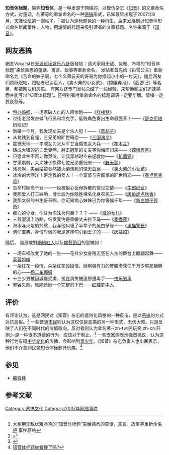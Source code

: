 {{Primarysources|time=2017-02-04T15:39:57+00:00}}
'''知音体标题'''，简称'''知音体'''，是一种发源于网络的，以模仿杂志《[[知音_(杂志)|知音]]》的文章命名方式，对童话，名著等的重新命名的一种[[恶搞|恶搞]]形式，已知最早出现于2007年8月，[[天涯虚拟社区|天涯论坛]]的一则帖子。<ref>[http://cache.tianya.cn/publicforum/content/funinfo/1/994977.shtml 大家用无敌优雅冷艳的“知音体标题”来给熟悉的童话，寓言，故事等重新命名吧] {{webarchive|url=https://web.archive.org/web/20081006182359/http://cache.tianya.cn/publicforum/Content/funinfo/1/994977.shtml |date=2008-10-06 }} 事件原帖</ref> 被认为是[[标题党|标题党]]的一种衍生{{来源请求}}。后来发展到以知音体形式命名新闻事件，人物，用煽情的标题来吸引读者的文章标题。名称来源于《[[知音_(杂志)|知音]]》。

== 网友恶搞 ==
網友Vokalist在[[天涯论坛|天涯论坛]][[娱乐八卦|娱乐八卦]]版發帖：请大家用无敌、优雅、冷艳的“知音体标题”来给熟悉的童话、寓言、故事等重新命名。 
发贴者首先给《白雪公主》重新命名为《苦命的妹子啊，七个义薄云天的哥哥为你撑起小小的一片天》，随后网友们踊跃跟帖，跟帖者已达百人，《卖火柴的小女孩》、《嫦娥奔月》、《西游记》等名著，都被网友们恶搞。 
有网友还专门发帖总结了一些经验，来帮助网友们迅速熟悉并能写出“知音体标题”。还特别嘱咐重新命名的标题词语一定要华丽、情绪一定要哀怨等。 

*[[包办婚姻|包办婚姻]]，一场家破人亡的人间惨剧——《[[红楼梦|红楼梦]]》
*过街老鼠发奋做飞行员和坦克手，低贱角色奏出生命最强音！——《[[飞行员舒克|舒克]][[贝塔|贝塔]]历险记》
*新婚一个月，我发现丈夫是个杀人犯！——《[[蓝胡子|蓝胡子]]》
*从贫贱到自强，三兄弟的旷世畸恋——《[[三国演义|三国演义]]》
*震撼天地——孝顺女为父从军甘当魔鬼女大兵——《[[花木兰|花木兰]]》
*铸成大错的逃亡爱妻啊，射击冠军的丈夫等你悔悟归来——《[[嫦娥奔月|嫦娥奔月]]》
*只愿此生不再让你哭泣，让我穿越时空来拯救你——《[[机器猫|机器猫]]》
*甘采荆棘，大义妹子换得七位兄弟重归来——《[[野天鹅|野天鹅]]》
*残忍啊，美丽姑娘竟然被火柴烧死的惊天血案——《[[卖火柴的小女孩|卖火柴的小女孩]]》
*冰冷的大西洋！带走我的爱人！一个富婆与穷画家的旷世畸恋——《[[泰坦尼克号_(1997年电影)|泰坦尼克号]]》
*苦命村娃高干女——一段被狠心岳母拆散的惊世恋情——《[[牛郎织女|牛郎织女]]》
*我那爱人打工妹哟，博士后为你隐姓埋名化身农民工——《[[唐伯虎点秋香|唐伯虎点秋香]]》
*我那文弱的书生哥哥啊，你可知痴心妹妹已为你等候千年——《[[新白娘子传奇|新白娘子传奇]]》
*痴心的少女，你甘为泡沫为何番？？？ ——《[[海的女儿|海的女儿]]》
*三载漫漫上访路，结发妻终将重婚丈夫拉下马——《[[秦香莲|秦香莲]]》
*海水与火焰的煎熬，我与他纠缠了半辈子的黑白孽缘——《[[黑猫警长|黑猫警长]]》
*泡仔宝典，身份卑微的我是这样勾引到王子的——《[[灰姑娘|灰姑娘]]》

隨后， 發展成對[[網絡紅人|網絡紅人]]以及[[綜藝節目|綜藝節目]]的惡搞如：
*一场车祸改变了她的一生——花样少女身残志坚在人生的舞台上翩翩起舞——[[芙蓉姐姐|芙蓉姐姐]]
*一朵红花一段情，朵朵红花段段情，她用强有力的臂膀虏获住千万少男那腼腆的心——[[杨二车娜姆|杨二车娜姆]]
*十三少男被囚城堡受虐，接连消失被遗惨遭毒手——[[快乐男声|快乐男声]]
*整容失败，谁能还她一个完整的下巴——[[红楼梦中人|红楼梦中人]]

== 评价 ==
有评论认为，这是网民对《知音》杂志的低俗化风格的一种反击，是以[[恶搞|恶搞]]的方式对抗恶俗。<ref>{{Cite web |url=http://news.xinhuanet.com/edu/2007-09/06/content_6670940.htm |title=“知音体标题”是恶搞对恶俗的反讽  |accessdate=2007-11-10 |archive-date=2007-11-18 |archive-url=https://web.archive.org/web/20071118053315/http://news.xinhuanet.com/edu/2007-09/06/content_6670940.htm |dead-url=no }}</ref> 一些普通[[市民|市民]]则认为这仅仅是恶搞的另一种形式，无伤大雅。只是反映了人们在不同时代的价值取向。反对者则认为拿名著-{zh-tw:開玩笑;zh-cn:开涮;}-是一种很[[道德|不道德]]的行为，应该以于制止。<ref>{{Cite web |url=http://news.xinhuanet.com/edu/2007-09/06/content_6670940.htm |title=网友用"知音体"为名著重命名 |accessdate=2007-11-10 |archive-date=2007-11-18 |archive-url=https://web.archive.org/web/20071118053315/http://news.xinhuanet.com/edu/2007-09/06/content_6670940.htm |dead-url=no }}</ref> 一些[[专家|专家]]则表示强烈抗议，认为这种行为有碍[[中华文化|中华文化]]的传播，会影响到[[青少年|青少年]]。《知音》杂志负责人也出面表示，他们不介意网民拿知音体标题开玩笑。<ref>[http://cqsb.huash.com/gb/cqsb/2007-09/05/content_6538154.htm 知音体标题你看懂了吗? ]{{dead link|date=2018年4月 |bot=InternetArchiveBot |fix-attempted=yes }}</ref>

== 参见 ==
*[[脑残体|脑残体]]

==参考文献==
{{Reflist}}

[[Category:恶搞文化|Category:恶搞文化]]
[[Category:2007年网络事件|Category:2007年网络事件]]